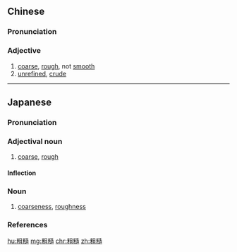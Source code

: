 ==Chinese==
{{zh-forms}}

===Pronunciation===
{{zh-pron
|m=cūcāo
|c=cou1 cou3
|cat=a
}}

===Adjective===
{{zh-adj}}

# [[coarse]], [[rough]], not [[smooth]]
# [[unrefined]], [[crude]]

----

==Japanese==
{{ja-kanjitab|そ|そう|yomi=o}}

===Pronunciation===
{{ja-pron|yomi=o|そそう|acc=0|acc_ref=DJR}}

===Adjectival noun===
{{ja-adj|infl=na|そそう|hhira=そさう}}

# [[coarse]], [[rough]]

====Inflection====
{{ja-na|そそう}}

===Noun===
{{ja-noun|そそう|hhira=そさう}}

# [[coarseness]], [[roughness]]

===References===
<references/>

[[hu:粗糙]]
[[mg:粗糙]]
[[chr:粗糙]]
[[zh:粗糙]]